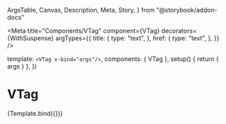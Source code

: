   ArgsTable,
  Canvas,
  Description,
  Meta,
  Story,
} from "@storybook/addon-docs"


<Meta
  title="Components/VTag"
  component={VTag}
  decorators={WithSuspense}
  argTypes={{
    title: {
      type: "text",
    },
    href: {
      type: "text",
    },
  }}
/>

  template: `<VTag v-bind="args"/>`,
  components: { VTag },
  setup() {
    return { args }
  },
})

# VTag

<Description of={VTag} />

<ArgsTable of={VTag} />

<Canvas>
  <Story
    name="default"
    args={{
      title: "cat",
      href: "#",
    }}
  >
    {Template.bind({})}
  </Story>
</Canvas>
